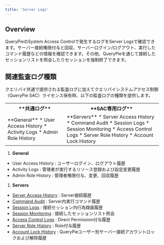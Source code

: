 ```yaml
---
title: 'Server Logs'
---
```


## Overview

QueryPieのSystem Access Controlで発生するログをServer Logsで確認できます。サーバー接続権限付与と回収、サーバーログイン/ログアウト、実行したコマンド履歴などの情報を確認できます。その他、QueryPieを通じて接続したセッションリストを照会したりセッションを強制終了できます。

## 関連監査ログ種類

クエリパイ共通で提供される監査ログに加えてクエリパイシステムアクセス制御（QueryPie SAC）ライセンス保有時、以下の監査ログの種類を提供します。

<table data-table-width="507" data-layout="default" local-id="95470ac3-09e4-4695-80b7-6e7d4ff27bf8">
<tbody>
<tr>
<th data-highlight-colour="var(--ds-background-accent-gray-subtlest, #F4F5F7)">
**共通ログ**
</th>
<th data-highlight-colour="var(--ds-background-accent-gray-subtlest, #F4F5F7)">
**SAC専用ログ**
</th>
</tr>
<tr>
<td>
**General**
* User Access History
* Activity Logs
* Admin Role History
</td>
<td>
**Servers**
* Server Access History
* Command Audit
* Session Logs
* Session Monitoring
* Access Control Logs
* Server Role History
* Account Lock History
</td>
</tr>
</tbody>
</table>

1.  **General** 

* User Access History : ユーザーログイン、ログアウト履歴
* Activity Logs : 管理者が実行するリソース登録および設定変更履歴
* Admin Role History : 管理者権限付与、変更、回収履歴

1.  **Servers** 

* [Server Access History](server-logs/server-access-history) : Server接続履歴
* [Command Audit](server-logs/command-audit) : Server内実行コマンド履歴
* [Session Logs](server-logs/session-logs) : 接続セッション内行為録画履歴
* [Session Monitoring](server-logs/session-monitoring) : 接続したセッションリスト照会
* [Access Control Logs](server-logs/access-control-logs) : Direct Permission付与履歴
* [Server Role History](server-logs/server-role-history) : Role付与履歴
* [Account Lock History](server-logs/account-lock-history) : QueryPieユーザー別サーバー接続アカウントロックおよび解除履歴
